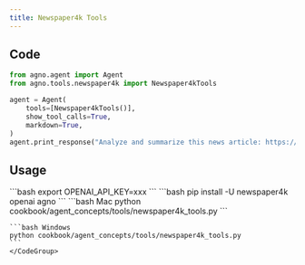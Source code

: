 ```yaml
---
title: Newspaper4k Tools
---
```


## Code

```python cookbook/agent_concepts/tools/newspaper4k_tools.py
from agno.agent import Agent
from agno.tools.newspaper4k import Newspaper4kTools

agent = Agent(
    tools=[Newspaper4kTools()],
    show_tool_calls=True,
    markdown=True,
)
agent.print_response("Analyze and summarize this news article: https://example.com/news")
```

## Usage

<Steps>
  <Snippet file="create-venv-step.mdx" />
  
  <Step title="Set your API key">
    ```bash
    export OPENAI_API_KEY=xxx
    ```
  </Step>

  <Step title="Install libraries">
    ```bash
    pip install -U newspaper4k openai agno
    ```
  </Step>

  <Step title="Run Agent">
    <CodeGroup>
    ```bash Mac
    python cookbook/agent_concepts/tools/newspaper4k_tools.py
    ```

    ```bash Windows
    python cookbook/agent_concepts/tools/newspaper4k_tools.py
    ```
    </CodeGroup>
  </Step>
</Steps>